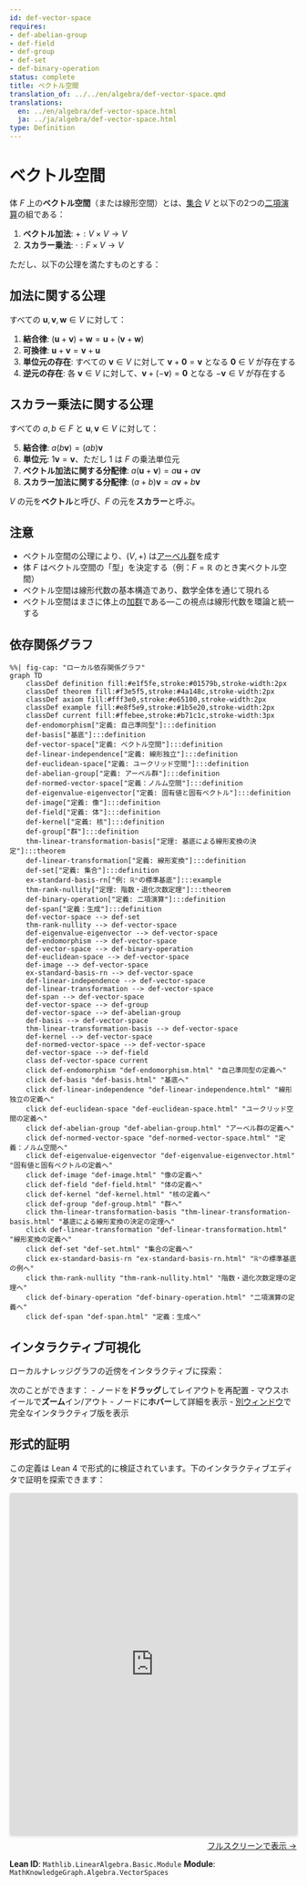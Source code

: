 ```yaml
---
id: def-vector-space
requires:
- def-abelian-group
- def-field
- def-group
- def-set
- def-binary-operation
status: complete
title: ベクトル空間
translation_of: ../../en/algebra/def-vector-space.qmd
translations:
  en: ../en/algebra/def-vector-space.html
  ja: ../ja/algebra/def-vector-space.html
type: Definition
---
```


# ベクトル空間 {#def-vector-space}

体 $F$ 上の**ベクトル空間**（または線形空間）とは、[集合](../logic-set-theory/def-set.qmd) $V$ と以下の2つの[二項演算](def-binary-operation.qmd)の組である：

1. **ベクトル加法**: $+ : V \times V \to V$
2. **スカラー乗法**: $\cdot : F \times V \to V$

ただし、以下の公理を満たすものとする：

## 加法に関する公理

すべての $\mathbf{u}, \mathbf{v}, \mathbf{w} \in V$ に対して：

1. **結合律**: $(\mathbf{u} + \mathbf{v}) + \mathbf{w} = \mathbf{u} + (\mathbf{v} + \mathbf{w})$
2. **可換律**: $\mathbf{u} + \mathbf{v} = \mathbf{v} + \mathbf{u}$
3. **単位元の存在**: すべての $\mathbf{v} \in V$ に対して $\mathbf{v} + \mathbf{0} = \mathbf{v}$ となる $\mathbf{0} \in V$ が存在する
4. **逆元の存在**: 各 $\mathbf{v} \in V$ に対して、$\mathbf{v} + (-\mathbf{v}) = \mathbf{0}$ となる $-\mathbf{v} \in V$ が存在する

## スカラー乗法に関する公理

すべての $a, b \in F$ と $\mathbf{u}, \mathbf{v} \in V$ に対して：

5. **結合律**: $a(b\mathbf{v}) = (ab)\mathbf{v}$
6. **単位元**: $1\mathbf{v} = \mathbf{v}$、ただし $1$ は $F$ の乗法単位元
7. **ベクトル加法に関する分配律**: $a(\mathbf{u} + \mathbf{v}) = a\mathbf{u} + a\mathbf{v}$
8. **スカラー加法に関する分配律**: $(a + b)\mathbf{v} = a\mathbf{v} + b\mathbf{v}$

$V$ の元を**ベクトル**と呼び、$F$ の元を**スカラー**と呼ぶ。

## 注意

- ベクトル空間の公理により、$(V, +)$ は[アーベル群](def-abelian-group.qmd)を成す
- 体 $F$ はベクトル空間の「型」を決定する（例：$F = \mathbb{R}$ のとき実ベクトル空間）
- ベクトル空間は線形代数の基本構造であり、数学全体を通じて現れる
- ベクトル空間はまさに体上の[加群](def-module.qmd)である―この視点は線形代数を環論と統一する

## 依存関係グラフ

```mermaid
%%| fig-cap: "ローカル依存関係グラフ"
graph TD
    classDef definition fill:#e1f5fe,stroke:#01579b,stroke-width:2px
    classDef theorem fill:#f3e5f5,stroke:#4a148c,stroke-width:2px
    classDef axiom fill:#fff3e0,stroke:#e65100,stroke-width:2px
    classDef example fill:#e8f5e9,stroke:#1b5e20,stroke-width:2px
    classDef current fill:#ffebee,stroke:#b71c1c,stroke-width:3px
    def-endomorphism["定義: 自己準同型"]:::definition
    def-basis["基底"]:::definition
    def-vector-space["定義: ベクトル空間"]:::definition
    def-linear-independence["定義: 線形独立"]:::definition
    def-euclidean-space["定義: ユークリッド空間"]:::definition
    def-abelian-group["定義: アーベル群"]:::definition
    def-normed-vector-space["定義：ノルム空間"]:::definition
    def-eigenvalue-eigenvector["定義: 固有値と固有ベクトル"]:::definition
    def-image["定義: 像"]:::definition
    def-field["定義: 体"]:::definition
    def-kernel["定義: 核"]:::definition
    def-group["群"]:::definition
    thm-linear-transformation-basis["定理: 基底による線形変換の決定"]:::theorem
    def-linear-transformation["定義: 線形変換"]:::definition
    def-set["定義: 集合"]:::definition
    ex-standard-basis-rn["例: ℝⁿの標準基底"]:::example
    thm-rank-nullity["定理: 階数・退化次数定理"]:::theorem
    def-binary-operation["定義: 二項演算"]:::definition
    def-span["定義：生成"]:::definition
    def-vector-space --> def-set
    thm-rank-nullity --> def-vector-space
    def-eigenvalue-eigenvector --> def-vector-space
    def-endomorphism --> def-vector-space
    def-vector-space --> def-binary-operation
    def-euclidean-space --> def-vector-space
    def-image --> def-vector-space
    ex-standard-basis-rn --> def-vector-space
    def-linear-independence --> def-vector-space
    def-linear-transformation --> def-vector-space
    def-span --> def-vector-space
    def-vector-space --> def-group
    def-vector-space --> def-abelian-group
    def-basis --> def-vector-space
    thm-linear-transformation-basis --> def-vector-space
    def-kernel --> def-vector-space
    def-normed-vector-space --> def-vector-space
    def-vector-space --> def-field
    class def-vector-space current
    click def-endomorphism "def-endomorphism.html" "自己準同型の定義へ"
    click def-basis "def-basis.html" "基底へ"
    click def-linear-independence "def-linear-independence.html" "線形独立の定義へ"
    click def-euclidean-space "def-euclidean-space.html" "ユークリッド空間の定義へ"
    click def-abelian-group "def-abelian-group.html" "アーベル群の定義へ"
    click def-normed-vector-space "def-normed-vector-space.html" "定義：ノルム空間へ"
    click def-eigenvalue-eigenvector "def-eigenvalue-eigenvector.html" "固有値と固有ベクトルの定義へ"
    click def-image "def-image.html" "像の定義へ"
    click def-field "def-field.html" "体の定義へ"
    click def-kernel "def-kernel.html" "核の定義へ"
    click def-group "def-group.html" "群へ"
    click thm-linear-transformation-basis "thm-linear-transformation-basis.html" "基底による線形変換の決定の定理へ"
    click def-linear-transformation "def-linear-transformation.html" "線形変換の定義へ"
    click def-set "def-set.html" "集合の定義へ"
    click ex-standard-basis-rn "ex-standard-basis-rn.html" "ℝⁿの標準基底の例へ"
    click thm-rank-nullity "thm-rank-nullity.html" "階数・退化次数定理の定理へ"
    click def-binary-operation "def-binary-operation.html" "二項演算の定義へ"
    click def-span "def-span.html" "定義：生成へ"
```

## インタラクティブ可視化

ローカルナレッジグラフの近傍をインタラクティブに探索：

::: {.graph-viz data-id="def-vector-space" data-width="700" data-height="500"}
:::

次のことができます：
- ノードを**ドラッグ**してレイアウトを再配置
- マウスホイールで**ズーム**イン/アウト
- ノードに**ホバー**して詳細を表示
- [別ウィンドウ](../../output/interactive/ja/def-vector-space.html){target="_blank"}で完全なインタラクティブ版を表示


## 形式的証明

この定義は Lean 4 で形式的に検証されています。下のインタラクティブエディタで証明を探索できます：

```{=html}
<div class="lean-proof-container" style="margin: 1em 0;">
  <iframe
    src="https://live.lean-lang.org/#file=https://rk0429.github.io/ModernMath/formal/MathKnowledgeGraph/Algebra/VectorSpaces.lean"
    width="100%"
    height="600"
    style="border: 1px solid #ddd; border-radius: 4px; box-shadow: 0 2px 4px rgba(0,0,0,0.1);"
    title="Lean 4 Interactive Proof">
    <p>ブラウザが iframe をサポートしていません。</p>
  </iframe>
  <p style="text-align: right; margin-top: 0.5em;">
    <a href="https://live.lean-lang.org/#file=https://rk0429.github.io/ModernMath/formal/MathKnowledgeGraph/Algebra/VectorSpaces.lean" target="_blank" rel="noopener noreferrer">
      フルスクリーンで表示 →
    </a>
  </p>
</div>
```

**Lean ID**: `Mathlib.LinearAlgebra.Basic.Module`
**Module**: `MathKnowledgeGraph.Algebra.VectorSpaces`
